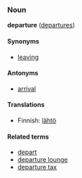 ===Noun===
'''departure''' ([[departures]])

====Synonyms====
*[[leaving]]

====Antonyms====
*[[arrival]]

====Translations====

*Finnish: [[lähtö]]

====Related terms====
*[[depart]]
*[[departure lounge]]
*[[departure tax]]